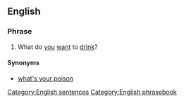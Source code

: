 ==English==

===Phrase===
{{infl|en|phrase|head=[[what|What]][[-'s|'s]] [[yours]]?}}

# {{informal}} What do [[you]] [[want]] to [[drink]]?

====Synonyms====
* [[what's your poison]]

[[Category:English sentences]]
[[Category:English phrasebook]]